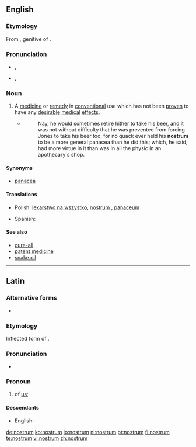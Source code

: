 ==English==

===Etymology===
From {{etyl|la}} {{term|nostrum||of us|lang=la}}, genitive of {{term|nos|nōs|we|lang=la}}.

===Pronunciation===
* {{a|UK}} {{IPA|/ˈnɒs.trəm/}}, {{SAMPA|/"nQs.tr@m/}}
* {{a|US}} {{IPA|/ˈnɑ.strəm/}}, {{SAMPA|/"nA.str@m/}}

===Noun===
{{en-noun|pl2=nostra}}

# A [[medicine]] or [[remedy]] in [[conventional]] use which has not been [[proven]] to have any [[desirable]] [[medical]] [[effect]]s.
#* {{RQ:Fielding Tom Jones|V|ii}}
#*: Nay, he would sometimes retire hither to take his beer, and it was not without difficulty that he was prevented from forcing Jones to take his beer too: for no quack ever held his '''nostrum''' to be a more general panacea than he did this; which, he said, had more virtue in it than was in all the physic in an apothecary's shop.

====Synonyms====
* [[panacea]]

====Translations====
{{trans-top|medicine or remedy which has not been proven to have any desirable medical effects}}
* Polish: [[lekarstwo na wszystko]], [[nostrum]] {{m}}, [[panaceum]] {{n}}
{{trans-mid}}
* Spanish: {{t|es|remedio milagroso}}
{{trans-bottom}}

====See also====
* [[cure-all]]
* [[patent medicine]]
* [[snake oil]]
{{projectlinks|pedia}}

----

==Latin==

===Alternative forms===
* {{l|la|nostri|nostrī}}

===Etymology===
Inflected form of {{term|nos|nōs|we|lang=la}}.

===Pronunciation===
* {{a|Classical}} {{IPA|/ˈnos.trum/|lang=la}}

===Pronoun===
{{infl|la|pronoun}}

# of [[us]]; {{inflection of|[[nos#Latin|nōs]]||gen|lang=la}}

====Descendants====
* English: {{l|en|nostrum}}

[[de:nostrum]]
[[ko:nostrum]]
[[io:nostrum]]
[[nl:nostrum]]
[[pt:nostrum]]
[[fi:nostrum]]
[[te:nostrum]]
[[vi:nostrum]]
[[zh:nostrum]]